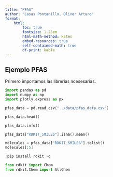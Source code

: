 ```yaml
---
title: "PFAS"
author: "Casas Pontanillo, Oliver Arturo"
format: 
    html:
        toc: true
        fontsize: 1.25em
        html-math-method: katex
        embed-resources: true
        self-contained-math: true
        df-print: kable
---
```


## Ejemplo PFAS

Primero importamos las librerias ncesesarias.
```python
import pandas as pd
import numpy as np
import plotly.express as px
```

```python
pfas_data = pd.read_csv("../data/pfas_data.csv")
```

```python
pfas_data.head()

pfas_data.info()

pfas_data["RDKIT_SMILES"].isna().mean()


```


```python
molecules = pfas_data["RDKIT_SMILES"].tolist()
molecules[:5]
```

```python
!pip install rdkit -q
```

```python
from rdkit import Chem
from rdkit.Chem import AllChem
```